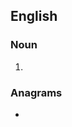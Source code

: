 ==English==

===Noun===
{{head|en|noun plural form}}

# {{plural of|gnateater|lang=en}}

===Anagrams===
* {{anagrams|en|argentates|restagnate}}
